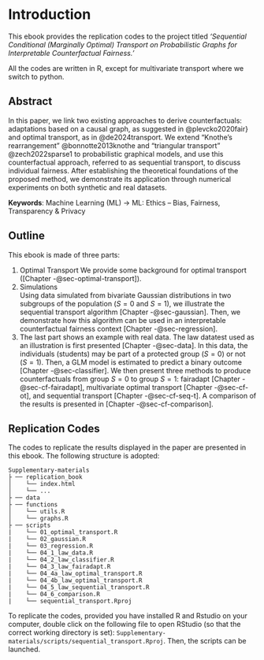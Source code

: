 # Introduction {.unnumbered}

This ebook provides the replication codes to the project titled *'Sequential Conditional (Marginally Optimal) Transport on Probabilistic Graphs for Interpretable Counterfactual Fairness.'*



::: callout-note
All the codes are written in R, except for multivariate transport where we switch to python.
:::

## Abstract

In this paper, we link two existing approaches to derive counterfactuals: adaptations based on a causal graph, as suggested in @plevcko2020fair} and optimal transport, as in @de2024transport. We extend  "Knothe's rearrangement" @bonnotte2013knothe and "triangular transport" @zech2022sparse1 to probabilistic graphical models, and use this counterfactual approach, referred to as sequential transport, to discuss individual fairness. After establishing the theoretical foundations of the proposed method, we demonstrate its application through numerical experiments on both synthetic and real datasets.

**Keywords**: Machine Learning (ML) -> ML: Ethics -- Bias, Fairness, Transparency & Privacy

## Outline

This ebook is made of three parts:

1. Optimal Transport
  We provide some background for optimal transport ([Chapter -@sec-optimal-transport]).
2. Simulations  
  Using data simulated from bivariate Gaussian distributions in two subgroups of the population ($S=0$ and $S=1$), we illustrate the sequential transport algorithm [Chapter -@sec-gaussian]. Then, we demonstrate how this algorithm can be used in an interpretable counterfactual fairness context [Chapter -@sec-regression].
3. The last part shows an example with real data. 
  The law datatest used as an illustration is first presented [Chapter -@sec-data]. In this data, the individuals (students) may be part of a protected group ($S=0$) or not ($S=1$). Then, a GLM model is estimated to predict a binary outcome [Chapter -@sec-classifier]. We then present three methods to produce counterfactuals from group $S=0$ to group $S=1$: fairadapt [Chapter -@sec-cf-fairadapt], multivariate optimal transport [Chapter -@sec-cf-ot], and sequential transport [Chapter -@sec-cf-seq-t]. A comparison of the results is presented in [Chapter -@sec-cf-comparison].

## Replication Codes


The codes to replicate the results displayed in the paper are presented in this ebook. The following structure is adopted:


```
Supplementary-materials
├ ── replication_book
│    └── index.html
│    └── ...
├ ── data
├ ── functions
│    └── utils.R
│    └── graphs.R
├ ── scripts
|    └── 01_optimal_transport.R
|    └── 02_gaussian.R
|    └── 03_regression.R
|    └── 04_1_law_data.R
|    └── 04_2_law_classifier.R
|    └── 04_3_law_fairadapt.R
|    └── 04_4a_law_optimal_transport.R
|    └── 04_4b_law_optimal_transport.R
|    └── 04_5_law_sequential_transport.R
|    └── 04_6_comparison.R
|    └── sequential_transport.Rproj
```


To replicate the codes, provided you have installed R and Rstudio on your computer, double click on the following file to open RStudio (so that the correct working directory is set): `Supplementary-materials/scripts/sequential_transport.Rproj`. Then, the scripts can be launched.



